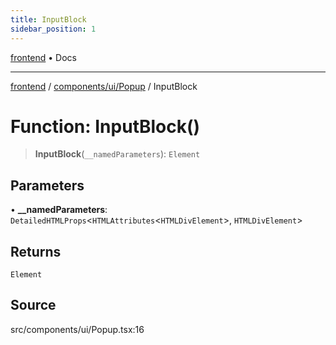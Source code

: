 ```yaml
---
title: InputBlock
sidebar_position: 1
---
```


[frontend](../../../..) • Docs

***

[frontend](../../../..) / [components/ui/Popup](..) / InputBlock

# Function: InputBlock()

> **InputBlock**(`__namedParameters`): `Element`

## Parameters

• **\_\_namedParameters**: `DetailedHTMLProps`\<`HTMLAttributes`\<`HTMLDivElement`\>, `HTMLDivElement`\>

## Returns

`Element`

## Source

src/components/ui/Popup.tsx:16
